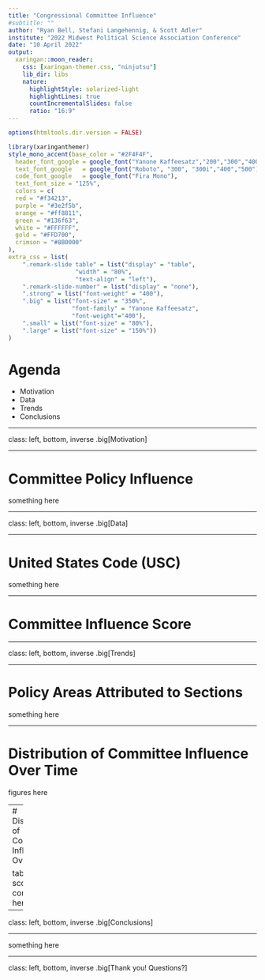 ```yaml
---
title: "Congressional Committee Influence"
#subtitle: ""
author: "Ryan Bell, Stefani Langehennig, & Scott Adler"
institute: "2022 Midwest Political Science Association Conference"
date: "10 April 2022"
output:
  xaringan::moon_reader:
    css: [xaringan-themer.css, "ninjutsu"]
    lib_dir: libs
    nature:
      highlightStyle: solarized-light
      highlightLines: true
      countIncrementalSlides: false
      ratio: "16:9"
---
```


```r
options(htmltools.dir.version = FALSE)
```

```r
library(xaringanthemer)
style_mono_accent(base_color = "#2F4F4F",
  header_font_google = google_font("Yanone Kaffeesatz","200","300","400","500","600","700"),
  text_font_google   = google_font("Roboto", "300", "300i","400","500"),
  code_font_google   = google_font("Fira Mono"),
  text_font_size = "125%", 
  colors = c(
  red = "#f34213",
  purple = "#3e2f5b",
  orange = "#ff8811",
  green = "#136f63",
  white = "#FFFFFF",
  gold = "#FFD700",
  crimson = "#8B0000"
),
extra_css = list(
    ".remark-slide table" = list("display" = "table",
                   "width" = "80%",
                   "text-align" = "left"),
    ".remark-slide-number" = list("display" = "none"),
    ".strong" = list("font-weight" = "400"),
    ".big" = list("font-size" = "350%",
                  "font-family" = "Yanone Kaffeesatz",
                  "font-weight"="400"),
    ".small" = list("font-size" = "80%"),
    ".large" = list("font-size" = "150%"))
)

```

# Agenda
- Motivation
- Data
- Trends
- Conclusions

---

class: left, bottom, inverse
.big[Motivation]

---

# Committee Policy Influence

something here

---

class: left, bottom, inverse
.big[Data]

---

# United States Code (USC)

something here

---

# Committee Influence Score

---

class: left, bottom, inverse
.big[Trends]

---

# Policy Areas Attributed to Sections

something here

---

# Distribution of Committee Influence Over Time

figures here

---
# Distribution of Committee Influence Over Time

table of score comparison here?


---

class: left, bottom, inverse
.big[Conclusions]

---

something here

---

class: left, bottom, inverse
.big[Thank you! Questions?]


